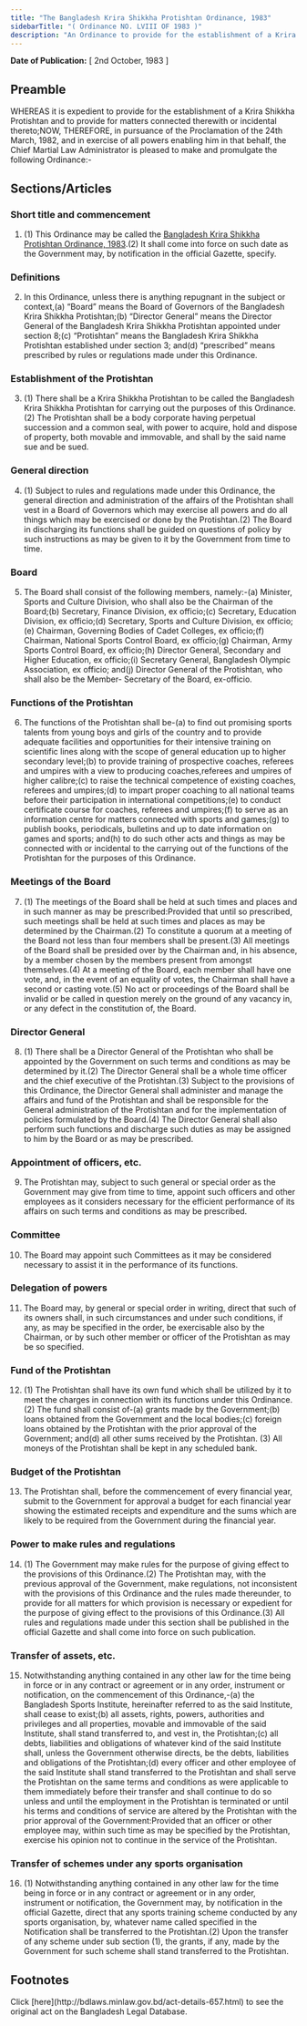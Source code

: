 ```yaml
---
title: "The Bangladesh Krira Shikkha Protishtan Ordinance, 1983"
sidebarTitle: "( Ordinance NO. LVIII OF 1983 )"
description: "An Ordinance to provide for the establishment of a Krira Shikkha Protishtan."
---
```


**Date of Publication:** [ 2nd October, 1983 ]

## Preamble

WHEREAS it is expedient to provide for the establishment of a Krira Shikkha Protishtan and to provide for matters connected therewith or incidental thereto;NOW, THEREFORE, in pursuance of the Proclamation of the 24th March, 1982, and in exercise of all powers enabling him in that behalf, the Chief Martial Law Administrator is pleased to make and promulgate the following Ordinance:-

## Sections/Articles

### Short title and commencement

1. (1) This Ordinance may be called the [Bangladesh Krira Shikkha Protishtan Ordinance, 1983](/laws/volume-25/act-657 "Bangladesh Krira Shikkha Protishtan Ordinance, 1983").(2) It shall come into force on such date as the Government may, by notification in the official Gazette, specify.

### Definitions

2. In this Ordinance, unless there is anything repugnant in the subject or context,(a) “Board” means the Board of Governors of the Bangladesh Krira Shikkha Protishtan;(b) “Director General” means the Director General of the Bangladesh Krira Shikkha Protishtan appointed under section 8;(c) “Protishtan” means the Bangladesh Krira Shikkha Protishtan established under section 3; and(d) “prescribed” means prescribed by rules or regulations made under this Ordinance.

### Establishment of the Protishtan

3. (1) There shall be a Krira Shikkha Protishtan to be called the Bangladesh Krira Shikkha Protishtan for carrying out the purposes of this Ordinance.(2) The Protishtan shall be a body corporate having perpetual succession and a common seal, with power to acquire, hold and dispose of property, both movable and immovable, and shall by the said name sue and be sued.

### General direction

4. (1) Subject to rules and regulations made under this Ordinance, the general direction and administration of the affairs of the Protishtan shall vest in a Board of Governors which may exercise all powers and do all things which may be exercised or done by the Protishtan.(2) The Board in discharging its functions shall be guided on questions of policy by such instructions as may be given to it by the Government from time to time.

### Board

5. The Board shall consist of the following members, namely:-(a) Minister, Sports and Culture Division, who shall also be the Chairman of the Board;(b) Secretary, Finance Division, ex officio;(c) Secretary, Education Division, ex officio;(d) Secretary, Sports and Culture Division, ex officio;(e) Chairman, Governing Bodies of Cadet Colleges, ex officio;(f) Chairman, National Sports Control Board, ex officio;(g) Chairman, Army Sports Control Board, ex officio;(h) Director General, Secondary and Higher Education, ex officio;(i) Secretary General, Bangladesh Olympic Association, ex officio; and(j) Director General of the Protishtan, who shall also be the Member- Secretary of the Board, ex-officio.

### Functions of the Protishtan

6. The functions of the Protishtan shall be-(a) to find out promising sports talents from young boys and girls of the country and to provide adequate facilities and opportunities for their intensive training on scientific lines along with the scope of general education up to higher secondary level;(b) to provide training of prospective coaches, referees and umpires with a view to producing coaches,referees and umpires of higher calibre;(c) to raise the technical competence of existing coaches, referees and umpires;(d) to impart proper coaching to all national teams before their participation in international competitions;(e) to conduct certificate course for coaches, referees and umpires;(f) to serve as an information centre for matters connected with sports and games;(g) to publish books, periodicals, bulletins and up to date information on games and sports; and(h) to do such other acts and things as may be connected with or incidental to the carrying out of the functions of the Protishtan for the purposes of this Ordinance.

### Meetings of the Board

7. (1) The meetings of the Board shall be held at such times and places and in such manner as may be prescribed:Provided that until so prescribed, such meetings shall be held at such times and places as may be determined by the Chairman.(2) To constitute a quorum at a meeting of the Board not less than four members shall be present.(3) All meetings of the Board shall be presided over by the Chairman and, in his absence, by a member chosen by the members present from amongst themselves.(4) At a meeting of the Board, each member shall have one vote, and, in the event of an equality of votes, the Chairman shall have a second or casting vote.(5) No act or proceedings of the Board shall be invalid or be called in question merely on the ground of any vacancy in, or any defect in the constitution of, the Board.

### Director General

8. (1) There shall be a Director General of the Protishtan who shall be appointed by the Government on such terms and conditions as may be determined by it.(2) The Director General shall be a whole time officer and the chief executive of the Protishtan.(3) Subject to the provisions of this Ordinance, the Director General shall administer and manage the affairs and fund of the Protishtan and shall be responsible for the General administration of the Protishtan and for the implementation of policies formulated by the Board.(4) The Director General shall also perform such functions and discharge such duties as may be assigned to him by the Board or as may be prescribed.

### Appointment of officers, etc.

9. The Protishtan may, subject to such general or special order as the Government may give from time to time, appoint such officers and other employees as it considers necessary for the efficient performance of its affairs on such terms and conditions as may be prescribed.

### Committee

10. The Board may appoint such Committees as it may be considered necessary to assist it in the performance of its functions.

### Delegation of powers

11. The Board may, by general or special order in writing, direct that such of its owners shall, in such circumstances and under such conditions, if any, as may be specified in the order, be exercisable also by the Chairman, or by such other member or officer of the Protishtan as may be so specified.

### Fund of the Protishtan

12. (1) The Protishtan shall have its own fund which shall be utilized by it to meet the charges in connection with its functions under this Ordinance.(2) The fund shall consist of-(a) grants made by the Government;(b) loans obtained from the Government and the local bodies;(c) foreign loans obtained by the Protishtan with the prior approval of the Government; and(d) all other sums received by the Protishtan. (3) All moneys of the Protishtan shall be kept in any scheduled bank.

### Budget of the Protishtan

13. The Protishtan shall, before the commencement of every financial year, submit to the Government for approval a budget for each financial year showing the estimated receipts and expenditure and the sums which are likely to be required from the Government during the financial year.

### Power to make rules and regulations

14. (1) The Government may make rules for the purpose of giving effect to the provisions of this Ordinance.(2) The Protishtan may, with the previous approval of the Government, make regulations, not inconsistent with the provisions of this Ordinance and the rules made thereunder, to provide for all matters for which provision is necessary or expedient for the purpose of giving effect to the provisions of this Ordinance.(3) All rules and regulations made under this section shall be published in the official Gazette and shall come into force on such publication.

### Transfer of assets, etc.

15. Notwithstanding anything contained in any other law for the time being in force or in any contract or agreement or in any order, instrument or notification, on the commencement of this Ordinance,-(a) the Bangladesh Sports Institute, hereinafter referred to as the said Institute, shall cease to exist;(b) all assets, rights, powers, authorities and privileges and all properties, movable and immovable of the said Institute, shall stand transferred to, and vest in, the Protishtan;(c) all debts, liabilities and obligations of whatever kind of the said Institute shall, unless the Government otherwise directs, be the debts, liabilities and obligations of the Protishtan;(d) every officer and other employee of the said Institute shall stand transferred to the Protishtan and shall serve the Protishtan on the same terms and conditions as were applicable to them immediately before their transfer and shall continue to do so unless and until the employment in the Protishtan is terminated or until his terms and conditions of service are altered by the Protishtan with the prior approval of the Government:Provided that an officer or other employee may, within such time as may be specified by the Protishtan, exercise his opinion not to continue in the service of the Protishtan.

### Transfer of schemes under any sports organisation

16. (1) Notwithstanding anything contained in any other law for the time being in force or in any contract or agreement or in any order, instrument or notification, the Government may, by notification in the official Gazette, direct that any sports training scheme conducted by any sports organisation, by, whatever name called specified in the Notification shall be transferred to the Protishtan.(2) Upon the transfer of any scheme under sub section (1), the grants, if any, made by the Government for such scheme shall stand transferred to the Protishtan.

## Footnotes

<Note>
  Click [here](http://bdlaws.minlaw.gov.bd/act-details-657.html) to see the original act on the Bangladesh Legal Database.
</Note>
